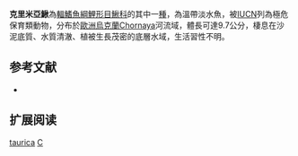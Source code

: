 {{Speciesbox 
| taxon = Cobitis taurica
| image = Cobitis taurica 03.jpg
| status = CR
| status_system = IUCN3.1
| authority =  [[Vasil'eva|Vasil'eva]], [[Vasil'ev|Vasil'ev]], [[Janko|Janko]], [[Ráb|Ráb]] & [[Rábová|Rábová]], 2005
| synonyms = 
}}
'''克里米亞鰍'''為[[輻鰭魚綱|輻鰭魚綱]][[鯉形目|鯉形目]][[鰍科|鰍科]]的其中一[[種|種]]，為溫帶淡水魚，被[[IUCN|IUCN]]列為極危保育類動物，分布於[[歐洲|歐洲]][[烏克蘭|烏克蘭]]Chornaya河流域，體長可達9.7公分，棲息在沙泥底質、水質清澈、植被生長茂密的底層水域，生活習性不明。

== 参考文献 ==
{{refbegin}}
*{{FishBase_species|genus=Cobitis|species=taurica|year=2014|month=2}}
{{refend}}

== 扩展阅读 ==
{{refbegin}}
{{wikispecies-inline|Cobitis taurica|克里米亞鰍}}
{{refend}}
{{Taxonbar|from=Q3768449}}

[[Category:花鳅属|taurica]]
[[Category:2005年描述的鱼类|C]]

{{魚類小作品}}